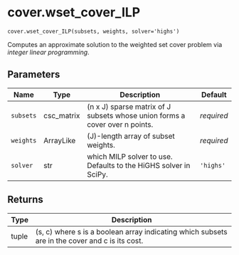 # cover.wset_cover_ILP { #geomcover.cover.wset_cover_ILP }

`cover.wset_cover_ILP(subsets, weights, solver='highs')`

Computes an approximate solution to the weighted set cover problem via *integer linear programming*.

## Parameters

| Name      | Type       | Description                                                                 | Default    |
|-----------|------------|-----------------------------------------------------------------------------|------------|
| `subsets` | csc_matrix | (n x J) sparse matrix of J subsets whose union forms a cover over n points. | _required_ |
| `weights` | ArrayLike  | (J)-length array of subset weights.                                         | _required_ |
| `solver`  | str        | which MILP solver to use. Defaults to the HiGHS solver in SciPy.            | `'highs'`  |

## Returns

| Type   | Description                                                                                    |
|--------|------------------------------------------------------------------------------------------------|
| tuple  | (s, c) where s is a boolean array indicating which subsets are in the cover and c is its cost. |